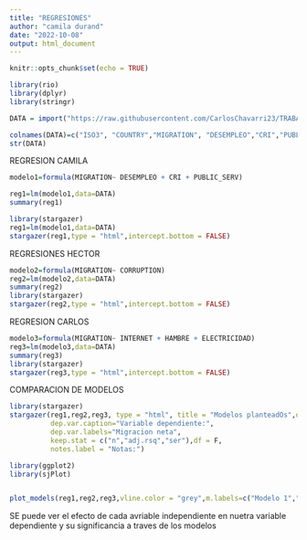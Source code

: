 ---
title: "REGRESIONES"
author: "camila durand"
date: "2022-10-08"
output: html_document
---

```{r setup, include=FALSE}
knitr::opts_chunk$set(echo = TRUE)
```

```{r}
library(rio)
library(dplyr)
library(stringr)
```

```{r}
DATA = import("https://raw.githubusercontent.com/CarlosChavarri23/TRABAJO-GRUPAL-POL304/main/DataGRUPAL.csv")
```

```{r}
colnames(DATA)=c("ISO3", "COUNTRY","MIGRATION", "DESEMPLEO","CRI","PUBLIC_SERV", "CORRUPTION","HUMANRIGTHS","PEACEINDEX","INTERNET", "HAMBRE", "ELECTRICIDAD")
str(DATA)
```

REGRESION CAMILA
```{r}
modelo1=formula(MIGRATION~ DESEMPLEO + CRI + PUBLIC_SERV)
```

```{r results='asis'}
reg1=lm(modelo1,data=DATA)
summary(reg1)

```
```{r  results='asis'}
library(stargazer)
reg1=lm(modelo1,data=DATA)
stargazer(reg1,type = "html",intercept.bottom = FALSE)
```



REGRESIONES HECTOR
```{r  results='asis'}
modelo2=formula(MIGRATION~ CORRUPTION)
reg2=lm(modelo2,data=DATA)
summary(reg2)
library(stargazer)
stargazer(reg2,type = "html",intercept.bottom = FALSE)
```
REGRESION CARLOS
```{r results='asis' }
modelo3=formula(MIGRATION~ INTERNET + HAMBRE + ELECTRICIDAD)
reg3=lm(modelo3,data=DATA)
summary(reg3)
library(stargazer)
stargazer(reg3,type = "html",intercept.bottom = FALSE)
```
COMPARACION DE MODELOS

```{r results='asis' }
library(stargazer)
stargazer(reg1,reg2,reg3, type = "html", title = "Modelos planteadOs",digits = 2, single.row = F,no.space = F,intercept.bottom = FALSE,
          dep.var.caption="Variable dependiente:",
          dep.var.labels="Migracion neta",
          keep.stat = c("n","adj.rsq","ser"),df = F,
          notes.label = "Notas:")
```



```{r}
library(ggplot2)
library(sjPlot)


plot_models(reg1,reg2,reg3,vline.color = "grey",m.labels=c("Modelo 1","Modelo 2","Modelo 3"))
```

SE puede ver el efecto de cada avriable independiente en nuetra variable dependiente y su significancia a traves de los modelos